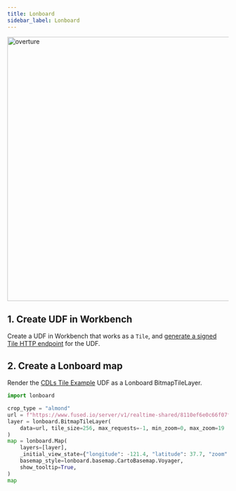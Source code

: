 ```yaml
---
title: Lonboard
sidebar_label: Lonboard
---
```




<img src="https://fused-magic.s3.us-west-2.amazonaws.com/docs_assets/lonboard_cdl.png" alt="overture" width="600"/>


## 1. Create UDF in Workbench

Create a UDF in Workbench that works as a `Tile`, and
[generate a signed Tile HTTP endpoint](/basics/core-concepts/#generate-endpoints-with-workbench)
for the UDF.

## 2. Create a Lonboard map


Render the [CDLs Tile Example](https://github.com/fusedio/udfs/tree/main/public/CDLs_Tile_Example) UDF as a Lonboard BitmapTileLayer.

```python showLineNumbers
import lonboard

crop_type = "almond"
url = f"https://www.fused.io/server/v1/realtime-shared/8110ef6e0c66f07f0c73f39843db27ece3960f98f268f38ef2f79f3623faae01/run/tiles/{{z}}/{{x}}/{{y}}?crop_type={crop_type}"
layer = lonboard.BitmapTileLayer(
    data=url, tile_size=256, max_requests=-1, min_zoom=0, max_zoom=19
)
map = lonboard.Map(
    layers=[layer],
    _initial_view_state={"longitude": -121.4, "latitude": 37.7, "zoom": 10},
    basemap_style=lonboard.basemap.CartoBasemap.Voyager,
    show_tooltip=True,
)
map
```

```python showLineNumbers

```
